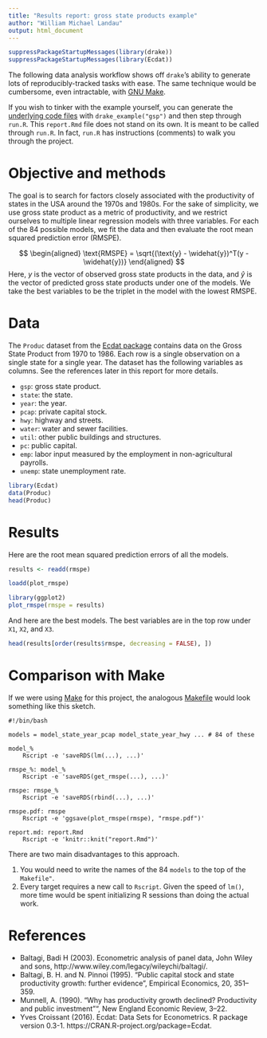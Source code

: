 ```yaml
---
title: "Results report: gross state products example"
author: "William Michael Landau"
output: html_document
---
```


```r
suppressPackageStartupMessages(library(drake))
suppressPackageStartupMessages(library(Ecdat))
```

The following data analysis workflow shows off `drake`'s ability to generate lots of reproducibly-tracked tasks with ease. The same technique would be cumbersome, even intractable, with [GNU Make](https://www.gnu.org/software/make/).

If you wish to tinker with the example yourself, you can generate the [underlying code files](https://github.com/wlandau-lilly/drake/tree/master/inst/examples/gsp) with `drake_example("gsp")` and then step through `run.R`. This `report.Rmd` file does not stand on its own. It is meant to be called through `run.R`. In fact, `run.R` has instructions (comments) to walk you through the project.

# Objective and methods

The goal is to search for factors closely associated with the productivity of states in the USA around the 1970s and 1980s. For the sake of simplicity, we use gross state product as a metric of productivity, and we restrict ourselves to multiple linear regression models with three variables. For each of the 84 possible models, we fit the data and then evaluate the root mean squared prediction error (RMSPE).

$$
\begin{aligned}
\text{RMSPE} = \sqrt{(\text{y} - \widehat{y})^T(y - \widehat{y})}
\end{aligned}
$$
Here, $y$ is the vector of observed gross state products in the data, and $\widehat{y}$ is the vector of predicted gross state products under one of the models. We take the best variables to be the triplet in the model with the lowest RMSPE.

# Data

The `Produc` dataset from the [Ecdat package](https://cran.r-project.org/package=Ecdat) contains data on the Gross State Product from 1970 to 1986. Each row is a single observation on a single state for a single year. The dataset has the following variables as columns. See the references later in this report for more details.

- `gsp`: gross state product.
- `state`: the state.
- `year`: the year.
- `pcap`: private capital stock.
- `hwy`: highway and streets.
- `water`: water and sewer facilities.
- `util`: other public buildings and structures.
- `pc`: public capital.
- `emp`: labor input measured by the employment in non-agricultural payrolls.
- `unemp`: state unemployment rate.

```r
library(Ecdat)
data(Produc)
head(Produc)
```

# Results

Here are the root mean squared prediction errors of all the models.

```r
results <- readd(rmspe)

loadd(plot_rmspe)

library(ggplot2)
plot_rmspe(rmspe = results)
```

And here are the best models. The best variables are in the top row under `X1`, `X2`, and `X3`.

```r
head(results[order(results$rmspe, decreasing = FALSE), ])
```

# Comparison with Make

If we were using [Make](https://www.gnu.org/software/make/) for this project, the analogous [Makefile](https://www.gnu.org/software/make/) would look something like this sketch.

<pre><code>#!/bin/bash

models = model_state_year_pcap model_state_year_hwy ... # 84 of these

model_%
    Rscript -e 'saveRDS(lm(...), ...)'

rmspe_%: model_%
    Rscript -e 'saveRDS(get_rmspe(...), ...)'

rmspe: rmspe_%
    Rscript -e 'saveRDS(rbind(...), ...)'

rmspe.pdf: rmspe
    Rscript -e 'ggsave(plot_rmspe(rmspe), "rmspe.pdf")'

report.md: report.Rmd
    Rscript -e 'knitr::knit("report.Rmd")'
</code></pre>

There are two main disadvantages to this approach.

1. You would need to write the names of the 84 `models` to the top of the `Makefile"`.
2. Every target requires a new call to `Rscript`. Given the speed of `lm()`, more time would be spent initializing R sessions than doing the actual work.

# References 

- Baltagi, Badi H (2003). Econometric analysis of panel data, John Wiley and sons, http://www.wiley.com/legacy/wileychi/baltagi/.
- Baltagi, B. H. and N. Pinnoi (1995). "Public capital stock and state productivity growth: further evidence", Empirical Economics, 20, 351–359.
- Munnell, A. (1990). "Why has productivity growth declined? Productivity and public investment"", New England Economic Review, 3–22.
- Yves Croissant (2016). Ecdat: Data Sets for Econometrics. R package version 0.3-1. https://CRAN.R-project.org/package=Ecdat.
